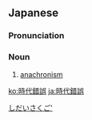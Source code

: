 ==Japanese==
{{ja-kanjitab|じ|だい|さく|ご|yomi=on}}

===Pronunciation===
{{ja-pron|じだい さくご|y=on}}

===Noun===
{{ja-noun|じだい さくご}}

# [[anachronism]]

[[Category:Yojijukugo|しだいさくご']]

[[ko:時代錯誤]]
[[ja:時代錯誤]]